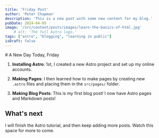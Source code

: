 ```yaml
---
title: 'Friday Post'
author: 'Peter Chapman'
description: 'This is a new post with some new content for my blog.'
pubDate: 2024-04-05
image: '/src/content/posts/images/learn-the-basics-of-html.jpg'
    # alt: 'The full Astro logo.'
tags: ["astro", "blogging", "learning in public"]
isDraft: false
---
```



<Picture src={brianHead} alt="great fun back then" format="avif" />
# A New Day Today, Friday

1. **Installing Astro**: 1st, I created a new Astro project and set up my online accounts.

2. **Making Pages**: I then learned how to make pages by creating new `.astro` files and placing them in the `src/pages/` folder.

3. **Making Blog Posts**: This is my first blog post! I now have Astro pages and Markdown posts!

## What's next

I will finish the Astro tutorial, and then keep adding more posts. Watch this space for more to come.
